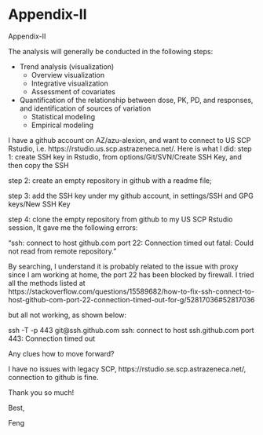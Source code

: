 # Appendix-II {#sec-appendix-II}

Appendix-II

The analysis will generally be conducted in the following steps:

-   Trend analysis (visualization)
    -   Overview visualization
    -   Integrative visualization
    -   Assessment of covariates
-   Quantification of the relationship between dose, PK, PD, and responses, and identification of sources of variation
    -   Statistical modeling
    -   Empirical modeling

I have a github account on AZ/azu-alexion, and want to connect to US SCP Rstudio, i.e. https://rstudio.us.scp.astrazeneca.net/. Here is what I did: step 1: create SSH key in Rstudio, from options/Git/SVN/Create SSH Key, and then copy the SSH

step 2: create an empty repository in github with a readme file;

step 3: add the SSH key under my github account, in settings/SSH and GPG keys/New SSH Key

step 4: clone the empty repository from github to my US SCP Rstudio session, It gave me the following errors:

“ssh: connect to host github.com port 22: Connection timed out fatal: Could not read from remote repository.”

By searching, I understand it is probably related to the issue with proxy since I am working at home, the port 22 has been blocked by firewall. I tried all the methods listed at https://stackoverflow.com/questions/15589682/how-to-fix-ssh-connect-to-host-github-com-port-22-connection-timed-out-for-g/52817036#52817036

but all not working, as shown below:

ssh -T -p 443 git\@ssh.github.com ssh: connect to host ssh.github.com port 443: Connection timed out

Any clues how to move forward?

I have no issues with legacy SCP, https://rstudio.se.scp.astrazeneca.net/, connection to github is fine.

Thank you so much!

Best,

Feng